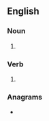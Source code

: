 ==English==

===Noun===
{{head|en|noun plural form}}

# {{plural of|canter|lang=en}}

===Verb===
{{head|en|verb form}}

# {{en-third-person singular of|canter}}

===Anagrams===
* {{anagrams|en|Castner|Cretans|carnets|nectars|recants|scanter|tanrecs|trances}}